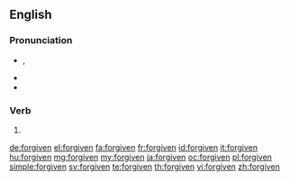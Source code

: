 {{also|forȝiven}}
==English==

===Pronunciation===
* {{enPR|fə(r)-gĭv'ən, fôr-gĭv'ən}}, {{IPA|/fə(ɹ)ˈɡɪv.ən/|/fɔː(ɹ)ˈɡɪv.ən/|lang=en}}
* {{audio|en-us-forgiven.ogg|Audio (US)|lang=en}}
* {{rhymes|ɪvən|lang=en}}

===Verb===
{{head|en|past participle|cat2=irregular past participles}}

# {{inflection of|forgive||past|part|lang=en}}

[[de:forgiven]]
[[el:forgiven]]
[[fa:forgiven]]
[[fr:forgiven]]
[[id:forgiven]]
[[it:forgiven]]
[[hu:forgiven]]
[[mg:forgiven]]
[[my:forgiven]]
[[ja:forgiven]]
[[oc:forgiven]]
[[pl:forgiven]]
[[simple:forgiven]]
[[sv:forgiven]]
[[te:forgiven]]
[[th:forgiven]]
[[vi:forgiven]]
[[zh:forgiven]]